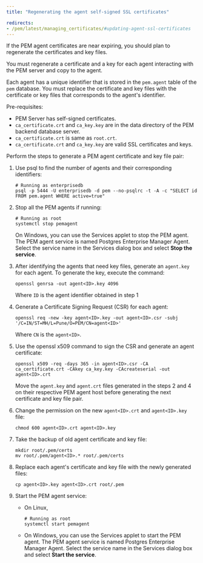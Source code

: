 ```yaml
---
title: "Regenerating the agent self-signed SSL certificates"

redirects:
- /pem/latest/managing_certificates/#updating-agent-ssl-certificates
---
```


If the PEM agent certificates are near expiring, you should plan to regenerate the certificates and key files.

You must regenerate a certificate and a key for each agent interacting with the PEM server and copy to the agent.

Each agent has a unique identifier that is stored in the `pem.agent` table of the `pem` database. You must replace the certificate and key files with the certificate or key files that corresponds to the agent's identifier. 

Pre-requisites:
- PEM Server has self-signed certificates.
- `ca_certificate.crt` and `ca_key.key` are in the data directory of the PEM backend database server.
- `ca_certificate.crt` is same as `root.crt`.
- `ca_certificate.crt` and `ca_key.key` are valid SSL certificates and keys. 

Perform the steps to generate a PEM agent certificate and key file pair:

1. Use psql to find the number of agents and their corresponding identifiers:

   ```shell
   # Running as enterprisedb
   psql -p 5444 -U enterprisedb -d pem --no-psqlrc -t -A -c "SELECT id FROM pem.agent WHERE active=true"
   ```

1. Stop all the PEM agents if running:

   ```shell
   # Running as root
   systemctl stop pemagent
   ```

   On Windows, you can use the Services applet to stop the PEM agent. The PEM agent service is named Postgres Enterprise Manager Agent. Select the service name in the Services dialog box and select **Stop the service**.

1. After identifying the agents that need key files, generate an `agent.key` for each agent. To generate the key, execute the command:

    ```shell
    openssl genrsa -out agent<ID>.key 4096
   ```
   
   Where `ID` is the agent identifier obtained in step 1

1. Generate a Certificate Signing Request (CSR) for each agent:

   ```shell
   openssl req -new -key agent<ID>.key -out agent<ID>.csr -subj '/C=IN/ST=MH/L=Pune/O=PEM/CN=agent<ID>'
   ```
   
   Where `CN` is the `agent<ID>`.

1. Use the openssl x509 command to sign the CSR and generate an agent certificate:

   ```shell
   openssl x509 -req -days 365 -in agent<ID>.csr -CA ca_certificate.crt -CAkey ca_key.key -CAcreateserial -out agent<ID>.crt
   ```

   Move the `agent.key` and `agent.crt` files generated in the steps 2 and 4 on their respective PEM agent host before generating the next certificate and key file pair.

1. Change the permission on the new `agent<ID>.crt` and `agent<ID>.key` file:

   ```shell
   chmod 600 agent<ID>.crt agent<ID>.key
   ```

1. Take the backup of old agent certificate and key file:

   ```shell
   mkdir root/.pem/certs
   mv root/.pem/agent<ID>.* root/.pem/certs
   ```

1. Replace each agent's certificate and key file with the newly generated files: 
   
   ```shell
   cp agent<ID>.key agent<ID>.crt root/.pem
   ```

1. Start the PEM agent service:

   - On Linux,

     ```shell
     # Running as root
     systemctl start pemagent
     ```

    - On Windows, you can use the Services applet to start the PEM agent. The PEM agent service is named Postgres Enterprise Manager Agent. Select the service name in the Services dialog box and select **Start the service**.


